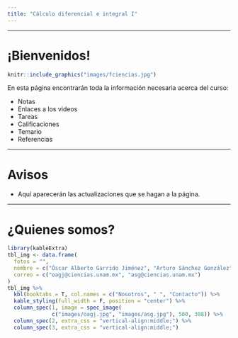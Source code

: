 ```yaml
---
title: "Cálculo diferencial e integral I"
---
```



---

# ¡Bienvenidos!

```r
knitr::include_graphics("images/fciencias.jpg")
```


En esta página encontrarán toda la información necesaria acerca del curso:

 - Notas
 - Enlaces a los videos
 - Tareas
 - Calificaciones
 - Temario
 - Referencias


---

# Avisos

 * Aquí aparecerán las actualizaciones que se hagan a la página.
 

---

# ¿Quienes somos?

```r
library(kableExtra)
tbl_img <- data.frame(
  fotos = "",
  nombre = c("Óscar Alberto Garrido Jiménez", "Arturo Sánchez González"),
  correo = c("oagj@ciencias.unam.mx", "asg@ciencias.unam.mx")
)
tbl_img %>%
  kbl(booktabs = T, col.names = c("Nosotros", " ", "Contacto")) %>%
  kable_styling(full_width = F, position = "center") %>%
  column_spec(1, image = spec_image(
              c("images/oagj.jpg", "images/asg.jpg"), 500, 308)) %>%
  column_spec(2, extra_css = "vertical-align:middle;") %>%
  column_spec(3, extra_css = "vertical-align:middle;")
```